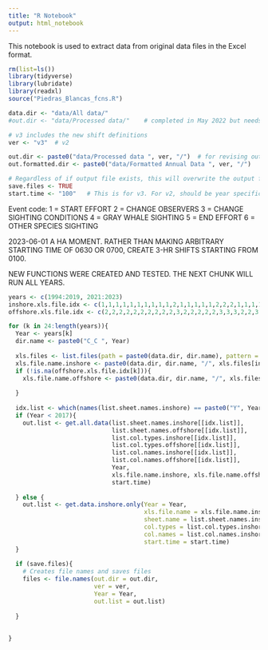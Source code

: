 ```yaml
---
title: "R Notebook"
output: html_notebook
---
```


This notebook is used to extract data from original data files in the Excel format. 

```r
rm(list=ls())
library(tidyverse)
library(lubridate)
library(readxl)
source("Piedras_Blancas_fcns.R")

data.dir <- "data/All data/"
#out.dir <- "data/Processed data/"    # completed in May 2022 but needs revisions

# v3 includes the new shift definitions
ver <- "v3"  # v2

out.dir <- paste0("data/Processed data ", ver, "/")  # for revising outputs
out.formatted.dir <- paste0("data/Formatted Annual Data ", ver, "/")

# Regardless of if output file exists, this will overwrite the output files
save.files <- TRUE
start.time <- "100"   # This is for v3. For v2, should be year specific.


```

Event code:
1 = START EFFORT
2 = CHANGE OBSERVERS
3 = CHANGE SIGHTING CONDITIONS
4 = GRAY WHALE SIGHTING
5 = END EFFORT
6 = OTHER SPECIES SIGHTING

2023-06-01 A HA MOMENT. RATHER THAN MAKING ARBITRARY STARTING TIME OF 0630 OR 0700, CREATE 3-HR SHIFTS STARTING FROM 0100. 

NEW FUNCTIONS WERE CREATED AND TESTED. THE NEXT CHUNK WILL RUN ALL YEARS. 

```r
years <- c(1994:2019, 2021:2023)
inshore.xls.file.idx <- c(1,1,1,1,1,1,1,1,1,1,2,1,1,1,1,1,2,2,2,1,1,1,1,1,1,1,1,1,1)
offshore.xls.file.idx <- c(2,2,2,2,2,2,2,2,2,2,3,2,2,2,2,2,3,3,3,2,2,3,2,NA,NA,NA,NA,NA,NA)

for (k in 24:length(years)){
  Year <- years[k]
  dir.name <- paste0("C_C ", Year)
  
  xls.files <- list.files(path = paste0(data.dir, dir.name), pattern = ".xls")
  xls.file.name.inshore <- paste0(data.dir, dir.name, "/", xls.files[inshore.xls.file.idx[k]])
  if (!is.na(offshore.xls.file.idx[k])){
    xls.file.name.offshore <- paste0(data.dir, dir.name, "/", xls.files[offshore.xls.file.idx[k]])
    
  }
  
  idx.list <- which(names(list.sheet.names.inshore) == paste0("Y", Year))
  if (Year < 2017){
    out.list <- get.all.data(list.sheet.names.inshore[[idx.list]], 
                             list.sheet.names.offshore[[idx.list]],
                             list.col.types.inshore[[idx.list]], 
                             list.col.types.offshore[[idx.list]],
                             list.col.names.inshore[[idx.list]], 
                             list.col.names.offshore[[idx.list]],
                             Year, 
                             xls.file.name.inshore, xls.file.name.offshore,
                             start.time)
    
  } else {
    out.list <- get.data.inshore.only(Year = Year,
                                      xls.file.name = xls.file.name.inshore,
                                      sheet.name = list.sheet.names.inshore[[idx.list]],
                                      col.types = list.col.types.inshore[[idx.list]],
                                      col.names = list.col.names.inshore[[idx.list]],
                                      start.time = start.time)
  }
  
  if (save.files){
    # Creates file names and saves files
    files <- file.names(out.dir = out.dir, 
                        ver = ver, 
                        Year = Year, 
                        out.list = out.list)
    
  }
  
  
}

```

